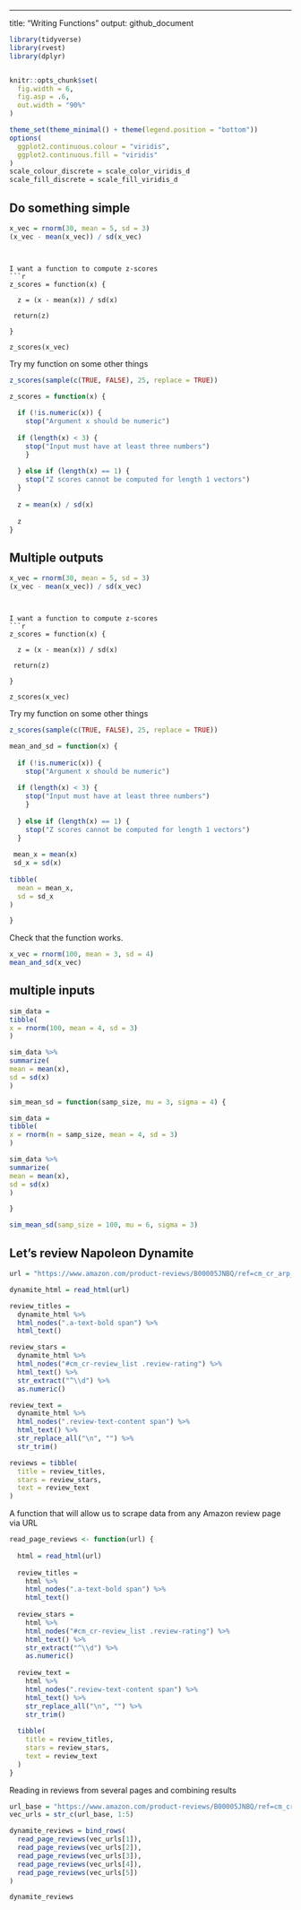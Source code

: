 ---
title: "Writing Functions"
output: github_document

```r
library(tidyverse)
library(rvest)
library(dplyr)


knitr::opts_chunk$set(
  fig.width = 6,
  fig.asp = .6,
  out.width = "90%"
)

theme_set(theme_minimal() + theme(legend.position = "bottom"))
options(
  ggplot2.continuous.colour = "viridis",
  ggplot2.continuous.fill = "viridis"
)
scale_colour_discrete = scale_color_viridis_d
scale_fill_discrete = scale_fill_viridis_d
```


## Do something simple

```r
x_vec = rnorm(30, mean = 5, sd = 3)
(x_vec - mean(x_vec)) / sd(x_vec)
```
```


I want a function to compute z-scores
```r
z_scores = function(x) {
  
  z = (x - mean(x)) / sd(x)
 
 return(z)
  
}

z_scores(x_vec)
```

Try my function on some other things

```r
z_scores(sample(c(TRUE, FALSE), 25, replace = TRUE))
```

```r
z_scores = function(x) {
  
  if (!is.numeric(x)) {
    stop("Argument x should be numeric")
    
  if (length(x) < 3) {
    stop("Input must have at least three numbers")
    }
    
  } else if (length(x) == 1) {
    stop("Z scores cannot be computed for length 1 vectors")
  }
  
  z = mean(x) / sd(x)
  
  z
}
```



## Multiple outputs

```r
x_vec = rnorm(30, mean = 5, sd = 3)
(x_vec - mean(x_vec)) / sd(x_vec)
```
```


I want a function to compute z-scores
```r
z_scores = function(x) {
  
  z = (x - mean(x)) / sd(x)
 
 return(z)
  
}

z_scores(x_vec)
```

Try my function on some other things

```r
z_scores(sample(c(TRUE, FALSE), 25, replace = TRUE))
```

```r
mean_and_sd = function(x) {
  
  if (!is.numeric(x)) {
    stop("Argument x should be numeric")
    
  if (length(x) < 3) {
    stop("Input must have at least three numbers")
    }
    
  } else if (length(x) == 1) {
    stop("Z scores cannot be computed for length 1 vectors")
  }
  
 mean_x = mean(x)
 sd_x = sd(x)
  
tibble(
  mean = mean_x,
  sd = sd_x
)

}
```

Check that the function works.
```r
x_vec = rnorm(100, mean = 3, sd = 4)
mean_and_sd(x_vec)
```

## multiple inputs

```r
sim_data = 
tibble(
x = rnorm(100, mean = 4, sd = 3)
)

sim_data %>% 
summarize(
mean = mean(x),
sd = sd(x)
)
```


```r
sim_mean_sd = function(samp_size, mu = 3, sigma = 4) {

sim_data = 
tibble(
x = rnorm(n = samp_size, mean = 4, sd = 3)
)

sim_data %>% 
summarize(
mean = mean(x),
sd = sd(x)
)

}

sim_mean_sd(samp_size = 100, mu = 6, sigma = 3)
```

## Let's review Napoleon Dynamite
```r
url = "https://www.amazon.com/product-reviews/B00005JNBQ/ref=cm_cr_arp_d_viewopt_rvwer?ie=UTF8&reviewerType=avp_only_reviews&sortBy=recent&pageNumber=1"

dynamite_html = read_html(url)

review_titles = 
  dynamite_html %>%
  html_nodes(".a-text-bold span") %>%
  html_text()

review_stars = 
  dynamite_html %>%
  html_nodes("#cm_cr-review_list .review-rating") %>%
  html_text() %>%
  str_extract("^\\d") %>%
  as.numeric()

review_text = 
  dynamite_html %>%
  html_nodes(".review-text-content span") %>%
  html_text() %>% 
  str_replace_all("\n", "") %>% 
  str_trim()

reviews = tibble(
  title = review_titles,
  stars = review_stars,
  text = review_text
)
```


A function that will allow us to scrape data from any Amazon review page via URL
```r
read_page_reviews <- function(url) {
  
  html = read_html(url)
  
  review_titles = 
    html %>%
    html_nodes(".a-text-bold span") %>%
    html_text()
  
  review_stars = 
    html %>%
    html_nodes("#cm_cr-review_list .review-rating") %>%
    html_text() %>%
    str_extract("^\\d") %>%
    as.numeric()
  
  review_text = 
    html %>%
    html_nodes(".review-text-content span") %>%
    html_text() %>% 
    str_replace_all("\n", "") %>% 
    str_trim()
  
  tibble(
    title = review_titles,
    stars = review_stars,
    text = review_text
  )
}
```

Reading in reviews from several pages and combining results
```r
url_base = "https://www.amazon.com/product-reviews/B00005JNBQ/ref=cm_cr_arp_d_viewopt_rvwer?ie=UTF8&reviewerType=avp_only_reviews&sortBy=recent&pageNumber="
vec_urls = str_c(url_base, 1:5)

dynamite_reviews = bind_rows(
  read_page_reviews(vec_urls[1]),
  read_page_reviews(vec_urls[2]),
  read_page_reviews(vec_urls[3]),
  read_page_reviews(vec_urls[4]),
  read_page_reviews(vec_urls[5])
)

dynamite_reviews
```

